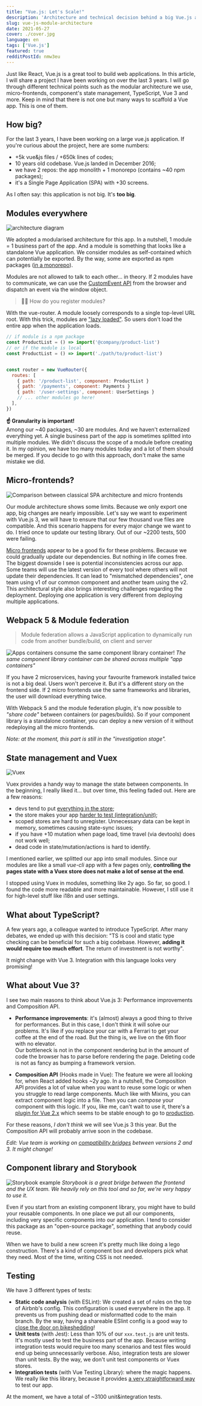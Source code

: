 ```yaml
---
title: "Vue.js: Let's Scale!"
description: 'Architecture and technical decision behind a big Vue.js application.'
slug: vue-js-module-architecture
date: 2021-05-27
cover: ./cover.jpg
language: en
tags: ['Vue.js']
featured: true
redditPostId: nmw3eu
---
```


Just like React, Vue.js is a great tool to build web applications. In this article, I will share a
project I have been working on over the last 3 years. I will go through different technical points
such as the modular architecture we use, micro-frontends, component's state management, TypeScript,
Vue 3 and more. Keep in mind that there is not one but many ways to scaffold a Vue app. This is one
of them.

## How big?

For the last 3 years, I have been working on a large vue.js application. If you're curious about the
project, here are some numbers:

- +5k vue&js files / +650k lines of codes;
- 10 years old codebase. Vue.js landed in December 2016;
- we have 2 repos: the app monolith + 1 monorepo (contains ~40 npm packages);
- it's a Single Page Application (SPA) with +30 screens.

As I often say: this application is not big. It's **too big**.

## Modules everywhere

![architecture diagram](./diagram.jpg)

We adopted a modularised architecture for this app. In a nutshell, 1 module = 1 business part of the
app. And a module is something that looks like a standalone Vue application. We consider modules as
self-contained which can potentially be exported. By the way, some are exported as npm packages
([in a monorepo](/monorepo-pros-and-cons)).

Modules are not allowed to talk to each other... in theory. If 2 modules have to communicate, we can
use the [CustomEvent API](https://developer.mozilla.org/en-US/docs/Web/API/CustomEvent/CustomEvent)
from the browser and dispatch an event via the window object.

> 🙋‍♀️ How do you register modules?

With the vue-router. A module loosely corresponds to a single top-level URL root. With this trick,
modules are ["lazy loaded"](https://router.vuejs.org/guide/advanced/lazy-loading.html). So users
don't load the entire app when the application loads.

```js
// if module is a npm package
const ProductList = () => import('@company/product-list')
// or if the module is local
const ProductList = () => import('./path/to/product-list')


const router = new VueRouter({
  routes: [
    { path: '/product-list', component: ProductList }
    { path: '/payments', component: Payments }
    { path: '/user-settings', component: UserSettings }
    // ... other modules go here!
  ],
})
```

**☝️ Granularity is important!**  
Among our ~40 packages, ~30 are modules. And we haven't externalized everything yet. A single
business part of the app is sometimes splitted into multiple modules. We didn't discuss the scope of
a module before creating it. In my opinion, we have too many modules today and a lot of them should
be merged. If you decide to go with this approach, don't make the same mistake we did.

## Micro-frontends?

![Comparison between classical SPA architecture and micro frontends](./micro-fe.png)

Our module architecture shows some limits. Because we only export one app, big changes are nearly
impossible. Let's say we want to experiment with Vue.js 3, we will have to ensure that our few
thousand vue files are compatible. And this scenario happens for every major change we want to do. I
tried once to update our testing library. Out of our ~2200 tests, 500 were failing.

[Micro frontends](/3-tips-scaling-vue-application#tip-2-consider-micro-frontends) appear to be a
good fix for these problems. Because we could gradually update our dependencies. But nothing in life
comes free. The biggest downside I see is potential inconsistencies across our app. Some teams will
use the latest version of every tool where others will not update their dependencies. It can lead to
"mismatched dependencies", one team using v1 of our common component and another team using the v2.
This architectural style also brings interesting challenges regarding the deployment. Deploying one
application is very different from deploying multiple applications.

## Webpack 5 & Module federation

> Module federation allows a JavaScript application to dynamically run code from another
> bundle/build, on client and server

![Apps containers consume the same component library container!](./wp5-mod-fed.png) _The same
component library container can be shared across multiple "app containers"_

If you have 2 microservices, having your favourite framework installed twice is not a big deal.
Users won't perceive it. But it's a different story on the frontend side. If 2 micro frontends use
the same frameworks and libraries, the user will download everything twice.

With Webpack 5 and the module federation plugin, it's now possible to _"share code"_ between
containers (or pages/builds). So if your component library is a standalone container, you can deploy
a new version of it without redeploying all the micro frontends.

_Note: at the moment, this part is still in the "investigation stage"._

## State management and Vuex

![Vuex](./vuex.png)

Vuex provides a handy way to manage the state between components. In the beginning, I really liked
it... but over time, this feeling faded out. Here are a few reasons:

- devs tend to put
  [everything in the store](/3-tips-scaling-vue-application#tip-3-be-kind-with-your-store-vuex);
- the store makes your app
  [harder to test (integration/unit)](/vue-js-testing-library#testing-the-store-with-vuex);
- scoped stores are hard to unregister. Unnecessary data can be kept in memory, sometimes causing
  state-sync issues;
- if you have +10 mutation when page load, time travel (via devtools) does not work well;
- dead code in state/mutation/actions is hard to identify.

I mentioned earlier, we splitted our app into small modules. Since our modules are like a small
_vue-cli_ app with a few pages only, **controlling the pages state with a Vuex store does not make a
lot of sense at the end**.

I stopped using Vuex in modules, something like 2y ago. So far, so good. I found the code more
readable and more maintainable. However, I still use it for high-level stuff like i18n and user
settings.

## What about TypeScript?

A few years ago, a colleague wanted to introduce TypeScript. After many debates, we ended up with
this decision: "TS is cool and static type checking can be beneficial for such a big codebase.
However, **adding it would require too much effort**. The return of investment is not worthy".

It might change with Vue 3. Integration with this language looks very promising!

## What about Vue 3?

I see two main reasons to think about Vue.js 3: Performance improvements and Composition API.

- **Performance improvements**: it's (almost) always a good thing to thrive for performances. But in
  this case, I don't think it will solve our problems. It's like if you replace your car with a
  Ferrari to get your coffee at the end of the road. But the thing is, we live on the 6th floor with
  no elevator.  
  Our bottleneck is not in the component rendering but in the amount of code the browser has to
  parse before rendering the page. Deleting code is not as fancy as bumping a framework version.

- **Composition API** (Hooks made in Vue): The feature we were all looking for, when React added
  hooks ~2y ago. In a nutshell, the Composition API provides a lot of value when you want to reuse
  some logic or when you struggle to read large components. Much like with Mixins, you can extract
  component logic into a file. Then you can _compose_ your component with this logic. If you, like
  me, can't wait to use it, there's a [plugin for Vue 2.x](https://github.com/vuejs/composition-api)
  which seems to be stable enough to go to
  [production](https://github.com/vuejs/composition-api/issues/527).

For these reasons, _I don't think_ we will see Vue.js 3 this year. But the Composition API will
probably arrive soon in the codebase.

_Edit: Vue team is working on
[compatibility bridges](https://twitter.com/vuejs/status/1388144585600274433) between versions 2
and 3. It might change!_

## Component library and Storybook

![Storybook example](./storybook.png) _Storybook is a great bridge between the frontend and the UX
team. We heavily rely on this tool and so far, we're very happy to use it._

Even if you start from an existing component library, you might have to build your reusable
components. In one place we put all our components, including very specific components into our
application. I tend to consider this package as an "open-source package", something that anybody
could reuse.

When we have to build a new screen it's pretty much like doing a lego construction. There's a kind
of component box and developers pick what they need. Most of the time, writing CSS is not needed.

## Testing

We have 3 different types of tests:

- **Static code analysis** (with ESLint): We created a set of rules on the top of Airbnb's config.
  This configuration is used everywhere in the app. It prevents us from pushing dead or misformatted
  code to the main branch. By the way, having a shareable ESlint config is a good way to
  [close the door on bikeshedding](/lesson-learned-maintaining-large-vue-js-codebase#close-the-door-on-bikeshedding)!
- **Unit tests** (with Jest): Less than 10% of our `xxx.test.js` are unit tests. It's mostly used to
  test the business part of the app. Because writing integration tests would require too many
  scenarios and test files would end up being unnecessarily verbose. Also, integration tests are
  slower than unit tests. By the way, we don't unit test components or Vuex stores.
- **Integration tests** (with Vue Testing Library): where the magic happens. We really like this
  library, because it provides [a very straightforward way](/vue-js-testing-library) to test our
  app.

At the moment, we have a total of ~3100 unit&integration tests.

